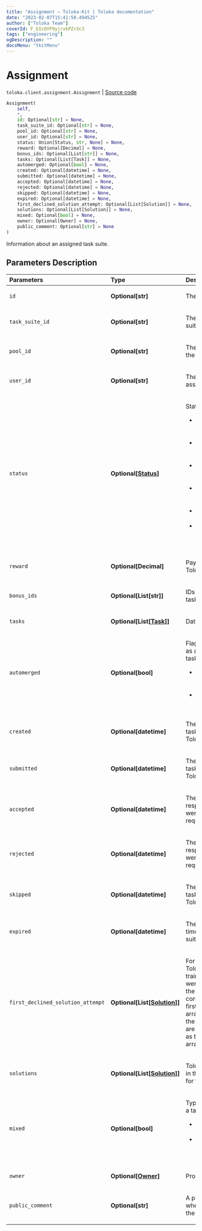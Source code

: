 ```yaml
---
title: "Assignment — Toloka-Kit | Toloka documentation"
date: "2023-02-07T15:41:50.494525"
author: ["Toloka Team"]
coverId: F_bIcOYF9yjrxkPZrXc3
tags: ["engineering"]
ogDescription: ""
docsMenu: "tkitMenu"
---
```


# Assignment
`toloka.client.assignment.Assignment` | [Source code](https://github.com/Toloka/toloka-kit/blob/v1.1.3/src/client/assignment.py#L20)

```python
Assignment(
    self,
    *,
    id: Optional[str] = None,
    task_suite_id: Optional[str] = None,
    pool_id: Optional[str] = None,
    user_id: Optional[str] = None,
    status: Union[Status, str, None] = None,
    reward: Optional[Decimal] = None,
    bonus_ids: Optional[List[str]] = None,
    tasks: Optional[List[Task]] = None,
    automerged: Optional[bool] = None,
    created: Optional[datetime] = None,
    submitted: Optional[datetime] = None,
    accepted: Optional[datetime] = None,
    rejected: Optional[datetime] = None,
    skipped: Optional[datetime] = None,
    expired: Optional[datetime] = None,
    first_declined_solution_attempt: Optional[List[Solution]] = None,
    solutions: Optional[List[Solution]] = None,
    mixed: Optional[bool] = None,
    owner: Optional[Owner] = None,
    public_comment: Optional[str] = None
)
```

Information about an assigned task suite.

## Parameters Description

| Parameters | Type | Description |
| :----------| :----| :-----------|
`id`|**Optional\[str\]**|<p>The ID of the assignment.</p>
`task_suite_id`|**Optional\[str\]**|<p>The ID of the assigned task suite.</p>
`pool_id`|**Optional\[str\]**|<p>The ID of the pool containing the task suite.</p>
`user_id`|**Optional\[str\]**|<p>The ID of the Toloker who was assigned the task suite.</p>
`status`|**Optional\[[Status](/docs/toloka-kit/reference/toloka.client.assignment.Assignment.Status)\]**|<p>Status of the assignment.</p> <ul> <li>`ACTIVE` — The task suite is assigned but it isn&#x27;t completed yet.</li> <li>`SUBMITTED` — The task suite is completed but it isn&#x27;t checked.</li> <li>`ACCEPTED` — The task suite is accepted by the requester.</li> <li>`REJECTED` — The task suite is rejected by the requester.</li> <li>`SKIPPED` — The task suite is skipped by the Toloker.</li> <li>`EXPIRED` — Time for completing the tasks has expired.</li> </ul>
`reward`|**Optional\[Decimal\]**|<p>Payment received by the Toloker.</p>
`bonus_ids`|**Optional\[List\[str\]\]**|<p>IDs of rewards issued for the task.</p>
`tasks`|**Optional\[List\[[Task](/docs/toloka-kit/reference/toloka.client.task.Task)\]\]**|<p>Data for the tasks.</p>
`automerged`|**Optional\[bool\]**|<p>Flag of the response received as a result of merging identical tasks. Value:</p> <ul> <li>`True` — The response was recorded when identical tasks were merged.</li> <li>`False` — Normal Toloker response.</li> </ul>
`created`|**Optional\[datetime\]**|<p>The date and time when the task suite was assigned to a Toloker.</p>
`submitted`|**Optional\[datetime\]**|<p>The date and time when the task suite was completed by a Toloker.</p>
`accepted`|**Optional\[datetime\]**|<p>The date and time when the responses for the task suite were accepted by the requester.</p>
`rejected`|**Optional\[datetime\]**|<p>The date and time when the responses for the task suite were rejected by the requester.</p>
`skipped`|**Optional\[datetime\]**|<p>The date and time when the task suite was skipped by the Toloker.</p>
`expired`|**Optional\[datetime\]**|<p>The date and time when the time for completing the task suite expired.</p>
`first_declined_solution_attempt`|**Optional\[List\[[Solution](/docs/toloka-kit/reference/toloka.client.solution.Solution)\]\]**|<p>For training tasks. The Toloker&#x27;s first responses in the training task (only if these were the wrong answers). If the Toloker answered correctly on the first try, the first_declined_solution_attempt array is omitted. Arrays with the responses (output_values) are arranged in the same order as the task data in the tasks array.</p>
`solutions`|**Optional\[List\[[Solution](/docs/toloka-kit/reference/toloka.client.solution.Solution)\]\]**|<p>Toloker responses. Arranged in the same order as the data for tasks in the tasks array.</p>
`mixed`|**Optional\[bool\]**|<p>Type of operation for creating a task suite:</p> <ul> <li>`True` — Smart mixing was used.</li> <li>`False` — The tasks were grouped manually, smart mixing was not used.</li> </ul>
`owner`|**Optional\[[Owner](/docs/toloka-kit/reference/toloka.client.owner.Owner)\]**|<p>Properties of Requester.</p>
`public_comment`|**Optional\[str\]**|<p>A public comment that is set when accepting or rejecting the assignment.</p>
